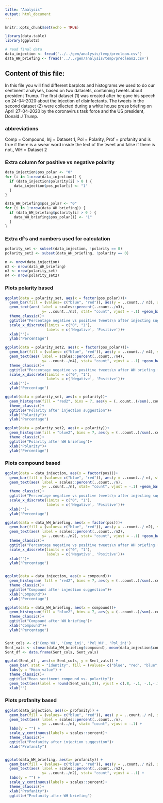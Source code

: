 ---
title: "Analysis"
output: html_document
---

```{r setup, include=FALSE}
knitr::opts_chunk$set(echo = TRUE)

library(data.table)
library(ggplot2)

# read final data
data_injection <- fread('../../gen/analysis/temp/preclean.csv')
data_WH_briefing <- fread('../../gen/analysis/temp/preclean2.csv')

```

## Content of this file:

In this file you will find different barplots and histograms we used to do our sentiment analyses, based on two datasets, containing tweets about president Trump. The first dataset (1) was created after he gave his speech on 24-04-2020 about the injection of disinfectants. The tweets in the second dataset (2) were collected during a white house press briefing on April 27-04-2020 by the coronavirus task force and the US president, Donald J Trump.


### abbreviations
Comp = Compound,
Inj = Dataset 1,
Pol = Polarity,
Prof = profanity and is true if there is a swear word
inside the text of the tweet and false if there is not.,
WH = Dataset 2 

### Extra column for positive vs negative polarity

```{r}
data_injection$pos_polar <- "0"
for (i in 1:nrow(data_injection)) {
  if (data_injection$polarity[i] > 0 ) {
    data_injection$pos_polar[i] <- "1"
  }
}

data_WH_briefing$pos_polar <- "0"
for (i in 1:nrow(data_WH_briefing)) {
  if (data_WH_briefing$polarity[i] > 0 ) {
    data_WH_briefing$pos_polar[i] <- "1"
  }
}
```


### Extra df's and numbers used for calculation

```{r}
polarity_set <- subset(data_injection, !polarity == 0)
polarity_set2 <- subset(data_WH_briefing, !polarity == 0)

n <- nrow(data_injection)
n2 <- nrow(data_WH_briefing)
n3 <- nrow(polarity_set)
n4 <- nrow(polarity_set2)
```




### Plots polarity based
```{r}
ggplot(data = polarity_set, aes(x = factor(pos_polar)))+
  geom_bar(fill = (values= c("blue", "red")), aes(y = ..count../ n3), stat = "count") +
  geom_text(aes( label = scales::percent(..count../n3),
                 y= ..count../n3), stat= "count", vjust = -.1) +geom_bar(fill = (values= c("blue", "red")), aes(y = (..count..)/sum(..count..))) +
  theme_classic()+
  ggtitle("Percentage negative vs positive tweets\n after injecting suggestion (polarity based)")+
  scale_x_discrete(limits = c("0", "1"), 
                   labels = c('Negative', 'Positive'))+
  xlab("")+
  ylab("Percentage")

ggplot(data = polarity_set2, aes(x = factor(pos_polar)))+
  geom_bar(fill = (values= c("blue", "red")), aes(y = ..count../ n4), stat = "count") +
  geom_text(aes( label = scales::percent(..count../n4),
                 y= ..count../n4), stat= "count", vjust = -.1) +geom_bar(fill = (values= c("blue", "red")), aes(y = (..count..)/sum(..count..))) +
  theme_classic()+
  ggtitle("Percentage negative vs positive tweets\n after WH briefing (polarity based)")+
  scale_x_discrete(limits = c("0", "1"), 
                   labels = c('Negative', 'Positive'))+
  xlab("")+
  ylab("Percentage")

ggplot(data = polarity_set, aes(x = polarity))+
  geom_histogram(fill = "red2", bins = 7, aes(y = (..count..)/sum(..count..)) ) +
  theme_classic()+
  ggtitle("Polarity after injection suggestion")+
  xlab("Polarity")+
  ylab("Percentage")

ggplot(data = polarity_set2, aes(x = polarity))+
  geom_histogram(fill = "blue2", bins = 7, aes(y = (..count..)/sum(..count..)) ) +
  theme_classic()+
  ggtitle("Polarity after WH briefing")+
  xlab("Polarity")+
  ylab("Percentage")

```

### Plots compound based
```{r}
ggplot(data = data_injection, aes(x = factor(pos)))+
  geom_bar(fill = (values= c("blue", "red")), aes(y = ..count../ n), stat = "count") +
  geom_text(aes( label = scales::percent(..count../n),
                 y= ..count../n), stat= "count", vjust = -.1) +geom_bar(fill = (values= c("blue", "red")), aes(y = (..count..)/sum(..count..))) +
  theme_classic()+
  ggtitle("Percentage negative vs positive tweets\n after injecting suggestion (compound based)")+
  scale_x_discrete(limits = c("0", "1"), 
                   labels = c('Negative', 'Positive'))+
  xlab("")+
  ylab("Percentage")

ggplot(data = data_WH_briefing, aes(x = factor(pos)))+
  geom_bar(fill = (values= c("blue", "red")), aes(y = ..count../ n2), stat = "count") +
  geom_text(aes( label = scales::percent(..count../n2),
                 y= ..count../n2), stat= "count", vjust = -.1) +geom_bar(fill = (values= c("blue", "red")), aes(y = (..count..)/sum(..count..))) +
  theme_classic()+
  ggtitle("Percentage negative vs positive tweets\n after WH briefing (compound based)")+
  scale_x_discrete(limits = c("0", "1"), 
                   labels = c('Negative', 'Positive'))+
  xlab("")+
  ylab("Percentage")


ggplot(data = data_injection, aes(x = compound))+
  geom_histogram( fill = "red2", bins = 7, aes(y = (..count..)/sum(..count..)) ) +
  theme_classic()+
  ggtitle("Compound after injection suggestion")+
  xlab("Compound")+
  ylab("Percentage")

ggplot(data = data_WH_briefing, aes(x = compound))+
  geom_histogram(fill = "blue2", bins = 7, aes(y = (..count..)/sum(..count..)) ) +
  theme_classic()+
  ggtitle("Compound after WH briefing")+
  xlab("Compound")+
  ylab("Percentage")


Sent_cols <- c('Comp_WH', 'Comp_inj', 'Pol_WH', 'Pol_inj')
Sent_vals <- c(mean(data_WH_briefing$compound), mean(data_injection$compound), mean(data_WH_briefing$polarity), mean(data_injection$polarity))
Sent_df <- data.frame(Sent_cols, Sent_vals)

ggplot(Sent_df , aes(x= Sent_cols, y = Sent_vals)) + 
  geom_bar( stat = "identity", fill = (values= c("blue", "red", "blue", 'red')))+
  labs(y = "Mean value") +
  theme_classic()+
  ggtitle("Mean sentiment compound vs. polarity")+
  geom_text(aes(label = round(Sent_vals,3)), vjust = c(.8, -.1, -.1,-.1))+
  xlab("")

```


### Plots profanity based

```{r}
ggplot(data_injection, aes(x= profanity)) + 
  geom_bar(fill = (values= c("blue", "red")), aes( y = ..count../ n), stat = "count") +
  geom_text(aes( label = scales::percent(..count../n),
                 y= ..count../n), stat= "count", vjust = -.1) +
  labs(y = "") +
  scale_y_continuous(labels = scales::percent)+
  theme_classic()+
  ggtitle("Profanity after injection suggestion")+
  xlab("Profanity")


ggplot(data_WH_briefing, aes(x= profanity)) + 
  geom_bar(fill = (values= c("blue", "red")), aes(y = ..count../ n2), stat = "count") +
  geom_text(aes( label = scales::percent(..count../n2),
                 y= ..count../n2), stat= "count", vjust = -.1) +
  labs(y = "") +
  scale_y_continuous(labels = scales::percent)+
  theme_classic()+
  xlab("Profanity")+
  ggtitle("Profanity after WH briefing")
```

